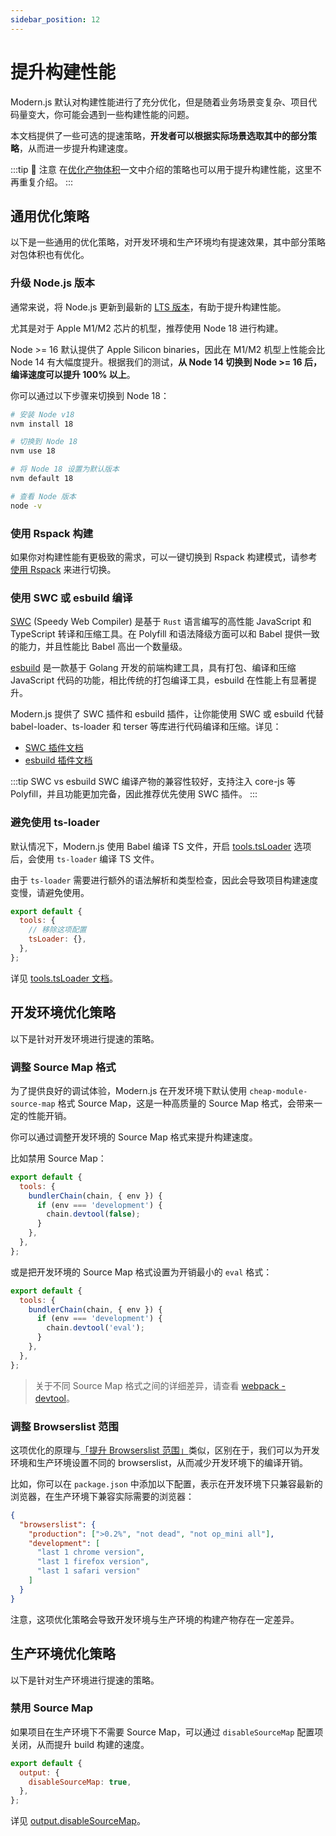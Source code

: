 ```yaml
---
sidebar_position: 12
---
```


# 提升构建性能

Modern.js 默认对构建性能进行了充分优化，但是随着业务场景变复杂、项目代码量变大，你可能会遇到一些构建性能的问题。

本文档提供了一些可选的提速策略，**开发者可以根据实际场景选取其中的部分策略**，从而进一步提升构建速度。

:::tip 📢 注意
在[优化产物体积](/guides/advanced-features/page-performance/optimize-bundle)一文中介绍的策略也可以用于提升构建性能，这里不再重复介绍。
:::

## 通用优化策略

以下是一些通用的优化策略，对开发环境和生产环境均有提速效果，其中部分策略对包体积也有优化。

### 升级 Node.js 版本

通常来说，将 Node.js 更新到最新的 [LTS 版本](https://github.com/nodejs/release#release-schedule)，有助于提升构建性能。

尤其是对于 Apple M1/M2 芯片的机型，推荐使用 Node 18 进行构建。

Node >= 16 默认提供了 Apple Silicon binaries，因此在 M1/M2 机型上性能会比 Node 14 有大幅度提升。根据我们的测试，**从 Node 14 切换到 Node >= 16 后，编译速度可以提升 100% 以上**。

你可以通过以下步骤来切换到 Node 18：

```bash
# 安装 Node v18
nvm install 18

# 切换到 Node 18
nvm use 18

# 将 Node 18 设置为默认版本
nvm default 18

# 查看 Node 版本
node -v
```

### 使用 Rspack 构建

如果你对构建性能有更极致的需求，可以一键切换到 Rspack 构建模式，请参考 [使用 Rspack](/guides/advanced-features/rspack-start.html) 来进行切换。

### 使用 SWC 或 esbuild 编译

[SWC](https://swc.rs/) (Speedy Web Compiler) 是基于 `Rust` 语言编写的高性能 JavaScript 和 TypeScript 转译和压缩工具。在 Polyfill 和语法降级方面可以和 Babel 提供一致的能力，并且性能比 Babel 高出一个数量级。

[esbuild](https://esbuild.github.io/) 是一款基于 Golang 开发的前端构建工具，具有打包、编译和压缩 JavaScript 代码的功能，相比传统的打包编译工具，esbuild 在性能上有显著提升。

Modern.js 提供了 SWC 插件和 esbuild 插件，让你能使用 SWC 或 esbuild 代替 babel-loader、ts-loader 和 terser 等库进行代码编译和压缩。详见：

- [SWC 插件文档](/configure/app/tools/swc.html)
- [esbuild 插件文档](/configure/app/tools/esbuild.html)

:::tip SWC vs esbuild
SWC 编译产物的兼容性较好，支持注入 core-js 等 Polyfill，并且功能更加完备，因此推荐优先使用 SWC 插件。
:::

### 避免使用 ts-loader

默认情况下，Modern.js 使用 Babel 编译 TS 文件，开启 [tools.tsLoader](/configure/app/tools/ts-loader.html) 选项后，会使用 `ts-loader` 编译 TS 文件。

由于 `ts-loader` 需要进行额外的语法解析和类型检查，因此会导致项目构建速度变慢，请避免使用。

```js
export default {
  tools: {
    // 移除这项配置
    tsLoader: {},
  },
};
```

详见 [tools.tsLoader 文档](/configure/app/tools/ts-loader.html)。

## 开发环境优化策略

以下是针对开发环境进行提速的策略。

### 调整 Source Map 格式

为了提供良好的调试体验，Modern.js 在开发环境下默认使用 `cheap-module-source-map` 格式 Source Map，这是一种高质量的 Source Map 格式，会带来一定的性能开销。

你可以通过调整开发环境的 Source Map 格式来提升构建速度。

比如禁用 Source Map：

```js
export default {
  tools: {
    bundlerChain(chain, { env }) {
      if (env === 'development') {
        chain.devtool(false);
      }
    },
  },
};
```

或是把开发环境的 Source Map 格式设置为开销最小的 `eval` 格式：

```js
export default {
  tools: {
    bundlerChain(chain, { env }) {
      if (env === 'development') {
        chain.devtool('eval');
      }
    },
  },
};
```

> 关于不同 Source Map 格式之间的详细差异，请查看 [webpack - devtool](https://webpack.js.org/configuration/devtool/)。

### 调整 Browserslist 范围

这项优化的原理与[「提升 Browserslist 范围」](/guides/advanced-features/page-performance/optimize-bundle#adjust-browserslist)类似，区别在于，我们可以为开发环境和生产环境设置不同的 browserslist，从而减少开发环境下的编译开销。

比如，你可以在 `package.json` 中添加以下配置，表示在开发环境下只兼容最新的浏览器，在生产环境下兼容实际需要的浏览器：

```json
{
  "browserslist": {
    "production": [">0.2%", "not dead", "not op_mini all"],
    "development": [
      "last 1 chrome version",
      "last 1 firefox version",
      "last 1 safari version"
    ]
  }
}
```

注意，这项优化策略会导致开发环境与生产环境的构建产物存在一定差异。

## 生产环境优化策略

以下是针对生产环境进行提速的策略。

### 禁用 Source Map

如果项目在生产环境下不需要 Source Map，可以通过 `disableSourceMap` 配置项关闭，从而提升 build 构建的速度。

```js
export default {
  output: {
    disableSourceMap: true,
  },
};
```

详见 [output.disableSourceMap](/configure/app/output/disable-source-map.html)。
